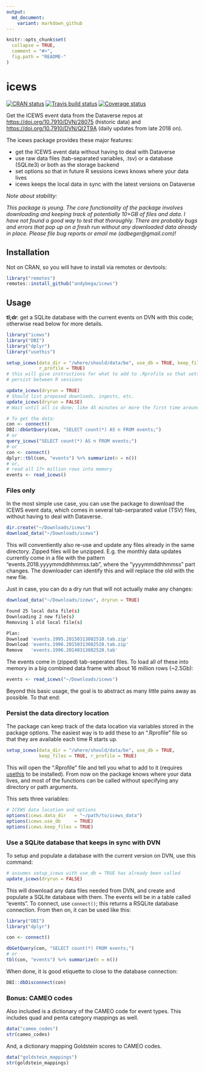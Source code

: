 ```yaml
---
output:
  md_document:
    variant: markdown_github
---
```


<!-- README.md is generated from README.Rmd. Please edit that file -->

```r
knitr::opts_chunk$set(
  collapse = TRUE,
  comment = "#>",
  fig.path = "README-"
)
```

# icews

[![CRAN status](https://www.r-pkg.org/badges/version/icews)](https://cran.r-project.org/package=icews)
[![Travis build status](https://travis-ci.org/andybega/icews.svg?branch=master)](https://travis-ci.org/andybega/icews)
[![Coverage status](https://codecov.io/gh/andybega/icews/branch/master/graph/badge.svg)](https://codecov.io/github/andybega/icews?branch=master)

Get the ICEWS event data from the Dataverse repos at [https://doi.org/10.7910/DVN/28075](https://dataverse.harvard.edu/dataset.xhtml?persistentId=doi:10.7910/DVN/28075) (historic data) and [https://doi.org/10.7910/DVN/QI2T9A](https://dataverse.harvard.edu/dataset.xhtml?persistentId=doi:10.7910/DVN/QI2T9A) (daily updates from late 2018 on).

The icews package provides these major features:

- get the ICEWS event data without having to deal with Dataverse
- use raw data files (tab-separated variables, .tsv) or a database (SQLite3) or both as the storage backend
- set options so that in future R sessions icews knows where your data lives
- icews keeps the local data in sync with the latest versions on Dataverse

*Note about stability:*

*This package is young. The core functionality of the package involves downloading and keeping track of potentially 10+GB of files and data. I have not found a good way to test that thoroughly. There are probably bugs and errors that pop up on a fresh run without any downloaded data already in place. Please file bug reports or email me (adbeger@gmail.com)!*

## Installation

Not on CRAN, so you will have to install via remotes or devtools:

```r
library("remotes")
remotes::install_github("andybega/icews")
```


## Usage

**tl;dr**: get a SQLite database with the current events on DVN with this code; otherwise read below for more details. 

```r
library("icews")
library("DBI")
library("dplyr")
library("usethis")

setup_icews(data_dir = "/where/should/data/be", use_db = TRUE, keep_files = TRUE,
            r_profile = TRUE)
# this will give instructions for what to add to .Rprofile so that settings
# persist between R sessions

update_icews(dryrun = TRUE)
# Should list proposed downloads, ingests, etc.
update_icews(dryrun = FALSE)
# Wait until all is done; like 45 minutes or more the first time around

# To get the data:
con <- connect()
DBI::dbGetQuery(con, "SELECT count(*) AS n FROM events;")
# or
query_icews("SELECT count(*) AS n FROM events;")
# or
con <- connect()
dplyr::tbl(con, "events") %>% summarize(n = n())
# or, 
# read all 17+ million rows into memory
events <- read_icews()
```

### Files only

In the most simple use case, you can use the package to download the ICEWS event data, which comes in several tab-serparated value (TSV) files, without having to deal with Dataverse. 

```r
dir.create("~/Downloads/icews")
download_data("~/Downloads/icews")
```

This will conventiently also re-use and update any files already in the same directory. Zipped files will be unzipped. E.g. the monthly data updates currently come in a file with the pattern "events.2018.yyyymmddhhmmss.tab", where the "yyyymmddhhmmss" part changes. The downloader can identify this and will replace the old with the new file. 

Just in case, you can do a dry run that will not actually make any changes:

```r
download_data("~/Downloads/icews", dryrun = TRUE)
```

```bash
Found 25 local data file(s)
Downloading 2 new file(s)
Removing 1 old local file(s)

Plan:
Download 'events.1995.20150313082510.tab.zip'
Download 'events.1996.20150313082528.tab.zip'
Remove   'events.1996.20140313082528.tab'
```

The events come in (zipped) tab-seperated files. To load all of these into memory in a big combined data frame with about 16 million rows (~2.5Gb):

```r
events <- read_icews("~/Downloads/icews")
```

Beyond this basic usage, the goal is to abstract as many little pains away as possible. To that end: 

### Persist the data directory location

The package can keep track of the data location via variables stored in the package options. The easiest way is to add these to an ".Rprofile" file so that they are available each time R starts up.

```r
setup_icews(data_dir = "/where/should/data/be", use_db = TRUE, 
            keep_files = TRUE, r_profile = TRUE)
```

This will open the ".Rprofile" file and tell you what to add to it (requires [usethis](https://cran.r-project.org/package=usethis) to be installed). From now on the package knows where your data lives, and most of the functions can be called without specifying any directory or path arguments.  

This sets three variables:

```r
# ICEWS data location and options
options(icews.data_dir   = "~/path/to/icews_data")
options(icews.use_db     = TRUE)
options(icews.keep_files = TRUE)
```

### Use a SQLite database that keeps in sync with DVN

To setup and populate a database with the current version on DVN, use this command:

```r
# assumes setup_icews with use_db = TRUE has already been called
update_icews(dryrun = FALSE)
```

This will download any data files needed from DVN, and create and populate a SQLite database with them. The events will be in a table called "events". To connect, use `connect()`; this returns a RSQLite database connection. From then on, it can be used like this:

```r
library("DBI")
library("dplyr")

con <- connect()

dbGetQuery(con, "SELECT count(*) FROM events;")
# or
tbl(con, "events") %>% summarize(n = n())
```

When done, it is good etiquette to close to the database connection:

```r
DBI::dbDisconnect(con)
```

### Bonus: CAMEO codes

Also included is a dictionary of the CAMEO code for event types. This includes quad and penta category mappings as well. 

```r
data("cameo_codes")
str(cameo_codes)
```

And, a dictionary mapping Goldstein scores to CAMEO codes. 

```r
data("goldstein_mappings")
str(goldstein_mappings)
```

